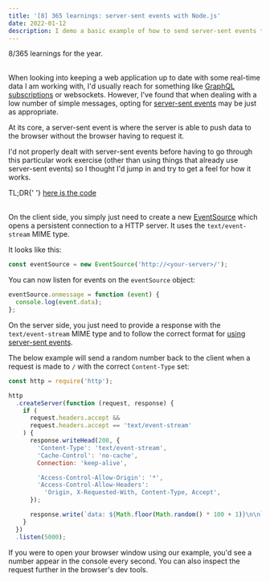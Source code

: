 ```yaml
---
title: '[8] 365 learnings: server-sent events with Node.js'
date: 2022-01-12
description: I demo a basic example of how to send server-sent events to a browser
---
```



<Aside>8/365 learnings for the year.</Aside>

<br />

When looking into keeping a web application up to date with some real-time data I am working with, I'd usually reach for something like [GraphQL subscriptions](https://www.apollographql.com/docs/react/data/subscriptions/) or websockets.
However, I've found that when dealing with a low number of simple messages, opting for [server-sent events](https://developer.mozilla.org/en-US/docs/Web/API/Server-sent_events) may be just as appropriate.

At its core, a server-sent event is where the server is able to push data to the browser without the browser having to request it.

I'd not properly dealt with server-sent events before having to go through this particular work exercise (other than using things that already use server-sent events) so I thought I'd jump in and try to get a feel for how it works.

<Aside>
  TL;DR{' '}
  <a href="https://github.com/grug/simple-sse-example">here is the code</a>
</Aside>

<br />

On the client side, you simply just need to create a new [EventSource](https://developer.mozilla.org/en-US/docs/Web/API/EventSource) which opens a persistent connection to a HTTP server. It uses the `text/event-stream` MIME type.

It looks like this:

```js
const eventSource = new EventSource('http://<your-server>/');
```

You can now listen for events on the `eventSource` object:

```js
eventSource.onmessage = function (event) {
  console.log(event.data);
};
```

On the server side, you just need to provide a response with the `text/event-stream` MIME type and to follow the correct format for [using server-sent events](https://developer.mozilla.org/en-US/docs/Web/API/Server-sent_events/Using_server-sent_events).

The below example will send a random number back to the client when a request is made to `/` with the correct `Content-Type` set:

```js
const http = require('http');

http
  .createServer(function (request, response) {
    if (
      request.headers.accept &&
      request.headers.accept == 'text/event-stream'
    ) {
      response.writeHead(200, {
        'Content-Type': 'text/event-stream',
        'Cache-Control': 'no-cache',
        Connection: 'keep-alive',

        'Access-Control-Allow-Origin': '*',
        'Access-Control-Allow-Headers':
          'Origin, X-Requested-With, Content-Type, Accept',
      });

      response.write(`data: ${Math.floor(Math.random() * 100 + 1)}\n\n`);
    }
  })
  .listen(5000);
```

If you were to open your browser window using our example, you'd see a number appear in the console every second. You can also inspect the request further in the browser's dev tools.
